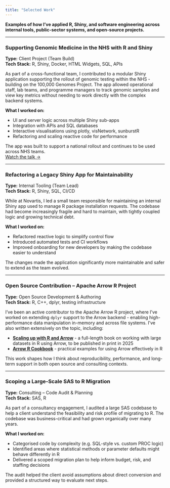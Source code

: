 ```yaml
---
title: "Selected Work"
---
```


**Examples of how I've applied R, Shiny, and software engineering across internal tools, public-sector systems, and open-source projects.**

---

### **Supporting Genomic Medicine in the NHS with R and Shiny**  
**Type:** Client Project (Team Build)  
**Tech Stack:** R, Shiny, Docker, HTML Widgets, SQL, APIs  

As part of a cross-functional team, I contributed to a modular Shiny application supporting the rollout of genomic testing within the NHS - building on the 100,000 Genomes Project. The app allowed operational staff, lab teams, and programme managers to track genomic samples and view key metrics without needing to work directly with the complex backend systems.

**What I worked on:**  

- UI and server logic across multiple Shiny sub-apps  
- Integration with APIs and SQL databases  
- Interactive visualisations using plotly, visNetwork, sunburstR  
- Refactoring and scaling reactive code for performance

The app was built to support a national rollout and continues to be used across NHS teams.  
[Watch the talk →](https://www.youtube.com/watch?v=dCLgpnF1DD8&ab_channel=PositPBC)

---

### **Refactoring a Legacy Shiny App for Maintainability**  
**Type:** Internal Tooling (Team Lead)  
**Tech Stack:** R, Shiny, SQL, CI/CD  

While at Novartis, I led a small team responsible for maintaining an internal Shiny app used to manage R package installation requests. The codebase had become increasingly fragile and hard to maintain, with tightly coupled logic and growing technical debt.

**What I worked on:**  

- Refactored reactive logic to simplify control flow  
- Introduced automated tests and CI workflows  
- Improved onboarding for new developers by making the codebase easier to understand

The changes made the application significantly more maintainable and safer to extend as the team evolved.

---

### **Open Source Contribution – Apache Arrow R Project**  
**Type:** Open Source Development & Authoring  
**Tech Stack:** R, C++, dplyr, testing infrastructure  

I've been an active contributor to the Apache Arrow R project, where I've worked on extending `dplyr` support to the Arrow backend - enabling high-performance data manipulation in-memory and across file systems. I've also written extensively on the topic, including:

- **[Scaling up with R and Arrow](https://arrowrbook.com)** - a full-length book on working with large datasets in R using Arrow, to be published in print in 2025  
- **[Arrow R Cookbook](https://arrow.apache.org/cookbook/r/)** - practical examples for using Arrow effectively in R

This work shapes how I think about reproducibility, performance, and long-term support in both open source and consulting contexts.

---

### **Scoping a Large-Scale SAS to R Migration**  
**Type:** Consulting – Code Audit & Planning  
**Tech Stack:** SAS, R  

As part of a consultancy engagement, I audited a large SAS codebase to help a client understand the feasibility and risk profile of migrating to R. The codebase was business-critical and had grown organically over many years.

**What I worked on:**

- Categorised code by complexity (e.g. SQL-style vs. custom PROC logic)  
- Identified areas where statistical methods or parameter defaults might behave differently in R  
- Delivered a scoped migration plan to help inform budget, risk, and staffing decisions

The audit helped the client avoid assumptions about direct conversion and provided a structured way to evaluate next steps.

